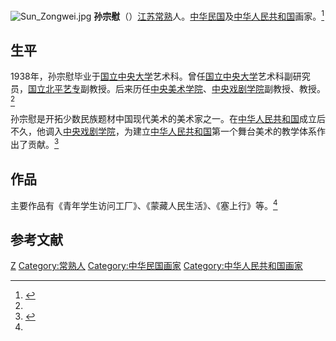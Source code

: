 [[File:Sun_Zongwei.jpg|thumb]]
'''孙宗慰'''（{{bd|1912年|7月|1979年|5月}}）[[江苏|江苏]][[常熟|常熟]]人。[[中华民国|中华民国]]及[[中华人民共和国|中华人民共和国]]画家。<ref name=sun>{{Cite web |url=http://artist.baozang.com/1939/profile |title=孙宗慰，宝藏网，于2013-04-10查阅 |access-date=2013-04-10 |archive-date=2016-03-04 |archive-url=https://web.archive.org/web/20160304102539/http://artist.baozang.com/1939/profile |dead-url=no }}</ref>

==生平==
1938年，孙宗慰毕业于[[国立中央大学|国立中央大学]]艺术科。曾任[[国立中央大学|国立中央大学]]艺术科副研究员，[[国立北平艺专|国立北平艺专]]副教授。后来历任[[中央美术学院|中央美术学院]]、[[中央戏剧学院|中央戏剧学院]]副教授、教授。<ref name=sun/>

孙宗慰是开拓少数民族题材中国现代美术的美术家之一。在[[中华人民共和国|中华人民共和国]]成立后不久，他调入[[中央戏剧学院|中央戏剧学院]]，为建立[[中华人民共和国|中华人民共和国]]第一个舞台美术的教学体系作出了贡献。<ref>{{Cite web |url=http://epaper.jinghua.cn/html/2012-08/08/content_910665.htm |title=孙宗慰的神韵和风骨，京华网，2012-08-08 |access-date=2013-04-10 |archive-date=2012-08-12 |archive-url=https://web.archive.org/web/20120812042241/http://epaper.jinghua.cn/html/2012-08/08/content_910665.htm |dead-url=yes }}</ref>

==作品==
主要作品有《青年学生访问工厂》、《蒙藏人民生活》、《塞上行》等。<ref name=sun/>

==参考文献==
{{reflist}}

{{二十世紀華人油畫家}}

{{DEFAULTSORT:Sun孙}}
[[Category:孙姓|Z]]
[[Category:常熟人|Category:常熟人]]
[[Category:中华民国画家|Category:中华民国画家]]
[[Category:中华人民共和国画家|Category:中华人民共和国画家]]